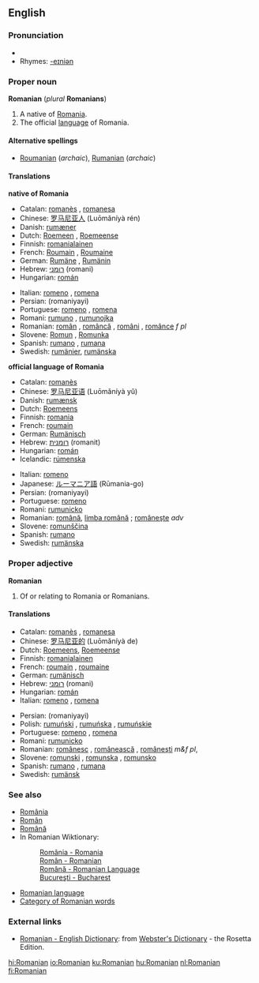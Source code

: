 {{interwiktionary|code=ro}}
==English==
{{wikipedia}}

===Pronunciation===
*{{audio|en-us-Romanian.ogg|Audio (US)}}
*Rhymes: [[Rhymes:English:-eɪniən|-eɪniən]]

===Proper noun===
'''Romanian''' (''plural'' '''Romanians''')

#A native of [[Romania]].
#The official [[language]] of Romania.

====Alternative spellings====
*[[Roumanian]] (''archaic''), [[Rumanian]] (''archaic'')

====Translations====

'''native of Romania'''
{{top}}
*Catalan: [[romanès]] {{m}}, [[romanesa]] {{f}}
*Chinese: [[罗马尼亚人]] (Luōmǎníyà rén)
*Danish: [[rumæner]] {{c}}
*Dutch: [[Roemeen]] {{m}}, [[Roemeense]] {{f}} 
*Finnish: [[romanialainen]]
*French: [[Roumain]] {{m}}, [[Roumaine]] {{f}}
*German: [[Rumäne]] {{m}}, [[Rumänin]] {{f}}
*Hebrew: [[רומני]] (romani)
*Hungarian: [[román]]
{{mid}}
*Italian: [[romeno]] {{m}}, [[romena]] {{f}}
*Persian: {{FAchar|[[رومانیایی]]}} (romaniyayi)
*Portuguese: [[romeno]] {{m}}, [[romena]] {{f}}
*Romani: [[rumuno]] {{m}}, [[rumunojka]] {{m}}
*Romanian: [[român]] {{m}}, [[româncă]] {{f}}, [[români]] {{p}}, [[românce]] ''f pl''
*Slovene: [[Romun]] {{m}}, [[Romunka]] {{f}}
*Spanish: [[rumano]] {{m}}, [[rumana]] {{f}}
*Swedish: [[rumänier]], [[rumänska]]
{{bottom}}

'''official language of Romania'''
{{top}}
*Catalan: [[romanès]] {{m}}
*Chinese: [[罗马尼亚语]] (Luōmǎníyà yǔ)
*Danish: [[rumænsk]]
*Dutch: [[Roemeens]] {{n}}
*Finnish: [[romania]]
*French: [[roumain]] {{m}}
*German: [[Rumänisch]] {{n}}
*Hebrew: [[רומנית]] (romanit)
*Hungarian: [[román]]
*Icelandic: [[rúmenska]] {{f}}
{{mid}}
*Italian: [[romeno]] {{m}}
*Japanese: [[ルーマニア語]] (Rūmania-go)
*Persian: {{FAchar|[[رومانیایی]]}} (romaniyayi)
*Portuguese: [[romeno]] {{m}}
*Romani: [[rumunicko]]
*Romanian: [[română]], [[limba română]] {{f}}; [[româneşte]] ''adv''
*Slovene: [[romunščina]] {{f}}
*Spanish: [[rumano]] {{m}}
*Swedish: [[rumänska]]
{{bottom}}

===Proper adjective===
'''Romanian'''

#Of or relating to Romania or Romanians.

====Translations====
{{top}}
*Catalan: [[romanès]] {{m}}, [[romanesa]] {{f}}
*Chinese: [[罗马尼亚的]] (Luōmǎníyà de)
*Dutch: [[Roemeens]], [[Roemeense]]
*Finnish: [[romanialainen]] <!--"lainen" = person-->
*French: [[roumain]] {{m}}, [[roumaine]] {{f}}
*German: [[rumänisch]]
*Hebrew: [[רומני]] (romani)
*Hungarian: [[román]]
*Italian: [[romeno]] {{m}}, [[romena]] {{f}}
{{mid}}
*Persian: {{FAchar|[[رومانیایی]]}} (romaniyayi)
*Polish: [[rumuński]] {{m}}, [[rumuńska]] {{f}}, [[rumuńskie]] {{n}}
*Portuguese: [[romeno]] {{m}}, [[romena]] {{f}}
*Romani: [[rumunicko]]
*Romanian: [[românesc]] {{m}}, [[românească]] {{f}}, [[româneşti]] ''m&f pl'',
*Slovene: [[romunski]] {{m}}, [[romunska]] {{f}}, [[romunsko]] {{n}}
*Spanish: [[rumano]] {{m}}, [[rumana]] {{f}}
*Swedish: [[rumänsk]]
{{bottom}}

===See also===
*[[România]]
*[[Român]]
*[[Română]]
*In Romanian Wiktionary:
*:[[:ro:România|România - Romania]]
*:[[:ro:Român|Român - Romanian]]
*:[[:ro:Română|Română - Romanian Language]]
*:[[:ro:Bucureşti|Bucureşti - Bucharest]]
*[[Romanian language]]
*[[:Category:Romanian language|Category of Romanian words]]

<!--This is not an index, just a list of links to letters of the alphabet used in Romania
===Romanian words===
[[A]] * [[Ă]] * [[B]] * [[C]] * [[D]] * [[E]] * [[F]] * [[G]] * [[H]] * [[I]] * [[Î]] * [[J]] * [[K]] * [[L]] * [[M]] * [[N]] * [[O]] * [[P]] * [[Q]] * [[R]] * [[S]] * [[Ş]] * [[T]] * [[Ţ]] * [[U]] * [[V]] * [[W]] * [[X]] * [[Y]] * [[Z]]
-->

===External links===
*[http://www.websters-online-dictionary.org/definition/Romanian-english/ Romanian - English Dictionary]: from [http://www.websters-online-dictionary.org/ Webster's Dictionary] - the Rosetta Edition.
{{ethnologue|code=ron}}

[[hi:Romanian]]
[[io:Romanian]]
[[ku:Romanian]]
[[hu:Romanian]]
[[nl:Romanian]]
[[fi:Romanian]]